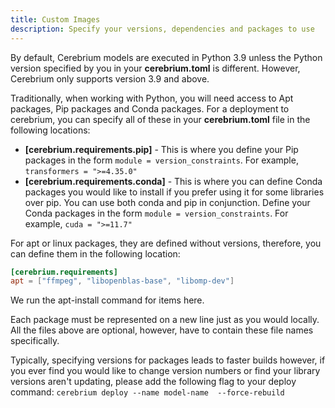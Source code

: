```yaml
---
title: Custom Images
description: Specify your versions, dependencies and packages to use
---
```


By default, Cerebrium models are executed in Python 3.9 unless the Python version specified by you in your **cerebrium.toml** is different. However, Cerebrium only supports version 3.9 and above.

Traditionally, when working with Python, you will need access to Apt packages, Pip packages and Conda packages. For a deployment to cerebrium, you can specify all of these in your **cerebrium.toml** file in the following locations:

- **[cerebrium.requirements.pip]** - This is where you define your Pip packages in the form `module = version_constraints`. For example, `transformers = ">=4.35.0"`
- **[cerebrium.requirements.conda]** - This is where you can define Conda packages you would like to install if you prefer using it for some libraries over pip. You can use both conda and pip in conjunction. Define your Conda packages in the form `module = version_constraints`. For example, `cuda = ">=11.7"`

For apt or linux packages, they are defined without versions, therefore, you can define them in the following location:

```toml
[cerebrium.requirements]
apt = ["ffmpeg", "libopenblas-base", "libomp-dev"]
```

We run the apt-install command for items here.

Each package must be represented on a new line just as you would locally. All the files above are optional, however, have to contain these file names specifically.

Typically, specifying versions for packages leads to faster builds however, if you ever find you would like to change version numbers or find your library versions aren't
updating, please add the following flag to your deploy command: `cerebrium deploy --name model-name  --force-rebuild`
